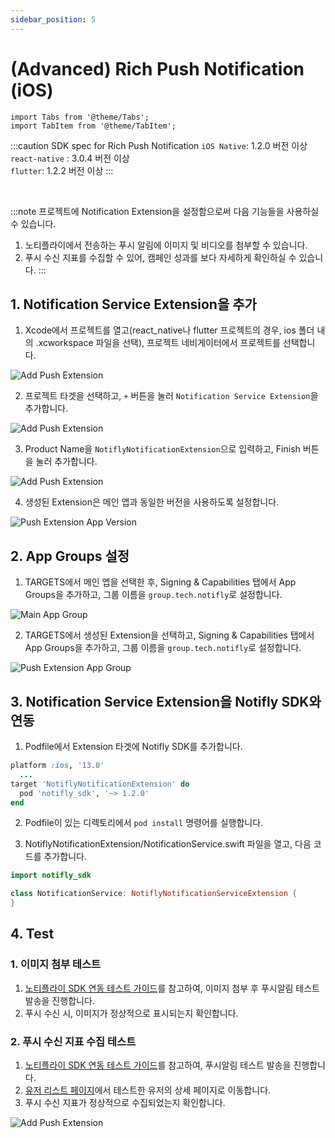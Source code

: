 ```yaml
---
sidebar_position: 5
---
```


# (Advanced) Rich Push Notification (iOS)

```mdx-code-block
import Tabs from '@theme/Tabs';
import TabItem from '@theme/TabItem';
```


:::caution SDK spec for Rich Push Notification
`iOS Native`: 1.2.0 버전 이상<br/>
`react-native` : 3.0.4 버전 이상<br/>
`flutter`: 1.2.2 버전 이상
:::

<br/>

:::note 프로젝트에 Notification Extension을 설정함으로써 다음 기능들을 사용하실 수 있습니다.
1. 노티플라이에서 전송하는 푸시 알림에 이미지 및 비디오를 첨부할 수 있습니다.<br/>
2. 푸시 수신 지표를 수집할 수 있어, 캠페인 성과를 보다 자세하게 확인하실 수 있습니다.
:::

## 1. Notification Service Extension을 추가

1. Xcode에서 프로젝트를 열고(react_native나 flutter 프로젝트의 경우, ios 폴더 내의 .xcworkspace 파일을 선택), 프로젝트 네비게이터에서 프로젝트를 선택합니다. 

![Add Push Extension](../image/ios_push_extension_open_project_navigator.png)

2. 프로젝트 타겟을 선택하고, `+` 버튼을 눌러 `Notification Service Extension`을 추가합니다.

![Add Push Extension](../image/ios_push_extension_create_extension_target.png)

3. Product Name을 `NotiflyNotificationExtension`으로 입력하고, Finish 버튼을 눌러 추가합니다.

![Add Push Extension](../image/ios_generate_push_extension.png)

4. 생성된 Extension은 메인 앱과 동일한 버전을 사용하도록 설정합니다.

![Push Extension App Version](../image/ios_push_extension_version.png)

## 2. App Groups 설정

1. TARGETS에서 메인 앱을 선택한 후, Signing & Capabilities 탭에서 App Groups을 추가하고, 그룹 이름을 `group.tech.notifly`로 설정합니다.
        
![Main App Group](../image/ios_push_extension_app_group1.png)

2. TARGETS에서 생성된 Extension을 선택하고, Signing & Capabilities 탭에서 App Groups을 추가하고, 그룹 이름을 `group.tech.notifly`로 설정합니다.

![Push Extension App Group](../image/ios_push_extension_app_group2.png)

## 3. Notification Service Extension을 Notifly SDK와 연동

1. Podfile에서 Extension 타겟에 Notifly SDK를 추가합니다.

```ruby
platform :ios, '13.0'
  ...
target 'NotiflyNotificationExtension' do
  pod 'notifly_sdk', '~> 1.2.0'
end
```

2. Podfile이 있는 디렉토리에서 `pod install` 명령어를 실행합니다.

3. NotiflyNotificationExtension/NotificationService.swift 파일을 열고, 다음 코드를 추가합니다.

<Tabs>
<TabItem value="NotiflyNotificationExtension/NotificationService.swift" label="NotificationService.swift">

```swift title="NotiflyNotificationExtension/NotificationService.swift"
import notifly_sdk

class NotificationService: NotiflyNotificationServiceExtension {
}
```

</TabItem>
</Tabs>

## 4. Test 
### 1. 이미지 첨부 테스트
  1. [노티플라이 SDK 연동 테스트 가이드](/developer-guide/client-sdk/sdk_test)를 참고하여, 이미지 첨부 후 푸시알림 테스트 발송을 진행합니다.<br/>
  2. 푸시 수신 시, 이미지가 정상적으로 표시되는지 확인합니다.

### 2. 푸시 수신 지표 수집 테스트
  1. [노티플라이 SDK 연동 테스트 가이드](/developer-guide/client-sdk/sdk_test)를 참고하여, 푸시알림 테스트 발송을 진행합니다.<br/>
  2. [유저 리스트 페이지](https://www.notifly.tech/ko/console/users)에서 테스트한 유저의 상세 페이지로 이동합니다.<br/>
  3. 푸시 수신 지표가 정상적으로 수집되었는지 확인합니다.

![Add Push Extension](../image/ios_push_delivered.png)
